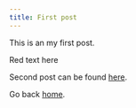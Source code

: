 ```yaml
---
title: First post
---
```



This is an my first post.

<RedText>Red text here</RedText>

Second post can be found [here](/posts/second-post).

Go back [home](/).
